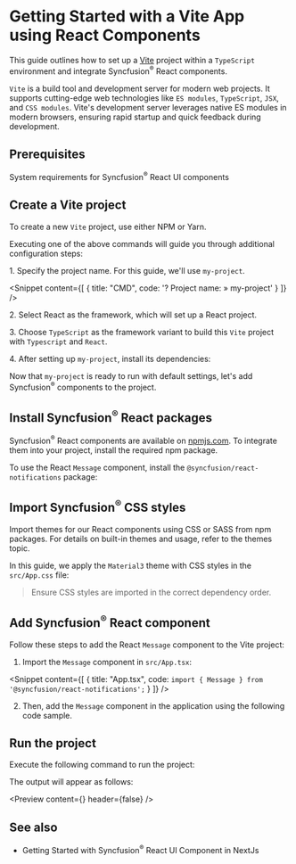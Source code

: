 
<Meta
 title="React components in Vite | Syncfusion"
 description="Integrate React components into Vite, the next-generation frontend tooling for building lightning-fast web applications."
/>

# Getting Started with a Vite App using React Components  

This guide outlines how to set up a [Vite](https://vitejs.dev/) project within a `TypeScript` environment and integrate Syncfusion<sup>®</sup> React components.

`Vite` is a build tool and development server for modern web projects. It supports cutting-edge web technologies like `ES modules`, `TypeScript`, `JSX`, and `CSS modules`. Vite's development server leverages native ES modules in modern browsers, ensuring rapid startup and quick feedback during development.

## Prerequisites

<p><Link to="/overview/system-requirements">System requirements for Syncfusion<sup>®</sup> React UI components</Link></p>

## Create a Vite project

To create a new `Vite` project, use either NPM or Yarn.

<Snippet content={viteNpm}/>

Executing one of the above commands will guide you through additional configuration steps:

1\. Specify the project name. For this guide, we'll use `my-project`.

<Snippet content={[
    { title: "CMD", code: '? Project name: » my-project' }
  ]} />

2\. Select React as the framework, which will set up a React project.

<Snippet content={frameworkSnippet} />

3\. Choose `TypeScript` as the framework variant to build this `Vite` project with `Typescript` and `React`.

<Snippet content={viteVariant} />

4\. After setting up `my-project`, install its dependencies:

<Snippet content={viteNpmInstall}/>

Now that `my-project` is ready to run with default settings, let's add Syncfusion<sup>®</sup> components to the project.

## Install Syncfusion<sup>®</sup> React packages

Syncfusion<sup>®</sup> React components are available on [npmjs.com](https://www.npmjs.com/search?q=react). To integrate them into your project, install the required npm package.

To use the React `Message` component, install the `@syncfusion/react-notifications` package:

<Snippet content={messagePackage}/>

## Import Syncfusion<sup>®</sup> CSS styles

Import themes for our React components using CSS or SASS from npm packages. For details on built-in themes and usage, refer to the <Link to="/appearance/built-in-themes">themes topic</Link>.

In this guide, we apply the `Material3` theme with CSS styles in the ``src/App.css`` file:

<Snippet content={viteStyles} />

> Ensure CSS styles are imported in the correct dependency order.

## Add Syncfusion<sup>®</sup> React component

Follow these steps to add the React `Message` component to the Vite project:

1. Import the `Message` component in ``src/App.tsx``:

<Snippet content={[ { title: "App.tsx", code: `import { Message } from '@syncfusion/react-notifications';` } ]} />

2. Then, add the `Message` component in the application using the following code sample.

<Snippet content={viteMessageSample} />

## Run the project

Execute the following command to run the project:

<Snippet content={runSample} />

The output will appear as follows:

<Preview content={<DefaultMessage />} header={false} />

## See also

* <p><Link to="/getting-started/nextjs">Getting Started with Syncfusion<sup>®</sup> React UI Component in NextJs</Link></p>